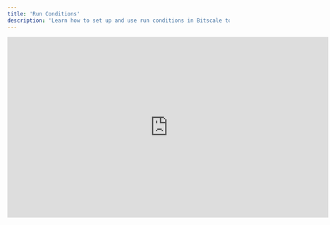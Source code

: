 ```yaml
---
title: 'Run Conditions'
description: 'Learn how to set up and use run conditions in Bitscale to streamline workflows, save time, and reduce redundant runs.'
---
```


<iframe width="728" height="410" src="https://www.youtube-nocookie.com/embed/KsN4GC_LVQI?si=A944jsvHQkX07vhe" title="YouTube video player" frameborder="0" allow="accelerometer; autoplay; clipboard-write; encrypted-media; gyroscope; picture-in-picture; web-share" referrerpolicy="strict-origin-when-cross-origin" allowfullscreen />

## **What Are Run Conditions and Why Use Them?**

Run conditions are a powerful feature in Bitscale that allows you to control which rows in your grid are processed on what condition. Instead of running an action across the entire grid, you can target a specific subset of rows based on defined criteria.

This helps you:

* **Reduce Redundancy:** Avoid unnecessary runs on rows that don’t meet the desired conditions.

* **Save Time and Credits:** Focus only on relevant data and optimize your workflows.

* **Improve Efficiency:** Ensure actions are applied only where needed, reducing clutter in your results.

***

## **Example Use Case: Filtering for Technology Stack**

In this video, we demonstrate how to use run conditions to perform email waterfall actions only for companies that meet a specific condition:

* **Premise:** We’ve retrieved a list of companies, identified their technology stacks, and created a column to check if they use a specific technology. The column returns **“Yes”** or **“No.”**

* **Objective:** Set up a run condition to execute the email waterfall only if the company uses the specified technology (i.e., the column returns **“Yes”**).

***

## **How to Set Up Run Conditions**

### **1. Access the Settings**

Navigate to the action you want to apply a run condition to (e.g., email waterfall). Open the **Settings** tab for the action.

**Note:** While most actions have a straightforward settings tab, some, like email waterfall, may be more detailed. However, the **Run Condition** field is always located at the bottom of the settings tab.

***

### **2. Write the Run Condition**

In the **Run Condition** text box, define the condition that determines whether the action should execute. Run conditions follow a simple **JavaScript inline syntax**, similar to what is used in formula columns.

**Example:**

* Reference the column that checks for the specific technology.

* Write a condition like:`{{ @column_name }} === "Yes"`This ensures the action runs only for rows where the column value is **“Yes.”**

***

### **3. Save and Execute**

Once the run condition is set:

1. Save the action.

2. Execute it for your grid.

***

## **Results and Observations**

After running the email waterfall action with the defined run condition:

* Rows that don’t meet the condition (e.g., where the value is “No”) are skipped.

* The action is executed only for rows where the condition is satisfied.

* Results are displayed in the output column, showing only the relevant emails retrieved.

**Example Outcome:**

* Rows with **“Yes”** in the specified column returned email addresses.

* Rows with **“No”** were skipped, saving time and resources.

***

## **Key Benefits of Run Conditions**

* **Precision:** Apply actions only to relevant rows, ensuring targeted processing.

* **Cost-Efficiency:** Reduce unnecessary runs, saving credits and time.

* **Customizability:** Write flexible, logic-based conditions tailored to your workflow.

***

## **Get Started**

Try setting up run conditions in your workflows today:
👉 **\[Grid Link]** for step-by-step guidance and templates.

**Pro Tip:** Use run conditions for actions like lead enrichment, email waterfalls, or custom workflows to optimize performance and minimize redundant tasks.
